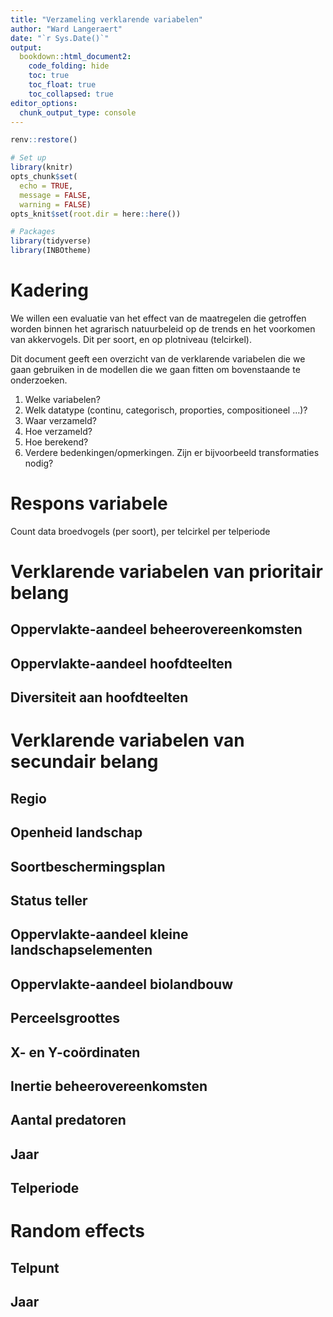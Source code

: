 ```yaml
---
title: "Verzameling verklarende variabelen"
author: "Ward Langeraert"
date: "`r Sys.Date()`"
output:
  bookdown::html_document2:
    code_folding: hide
    toc: true
    toc_float: true
    toc_collapsed: true
editor_options: 
  chunk_output_type: console
---
```


```r
renv::restore()

# Set up
library(knitr)
opts_chunk$set(
  echo = TRUE,
  message = FALSE,
  warning = FALSE)
opts_knit$set(root.dir = here::here())

# Packages
library(tidyverse)
library(INBOtheme)
```

# Kadering

We willen een evaluatie van het effect van de maatregelen die getroffen worden binnen het agrarisch natuurbeleid op de trends en het voorkomen van akkervogels. Dit per soort, en op plotniveau (telcirkel).

Dit document geeft een overzicht van de verklarende variabelen die we gaan gebruiken in de modellen die we gaan fitten om bovenstaande te onderzoeken.

1. Welke variabelen?
2. Welk datatype (continu, categorisch, proporties, compositioneel ...)?
3. Waar verzameld?
4. Hoe verzameld?
5. Hoe berekend?
6. Verdere bedenkingen/opmerkingen. Zijn er bijvoorbeeld transformaties nodig?

# Respons variabele

Count data broedvogels (per soort), per telcirkel per telperiode

# Verklarende variabelen van prioritair belang
## Oppervlakte-aandeel beheerovereenkomsten

## Oppervlakte-aandeel hoofdteelten

## Diversiteit aan hoofdteelten


# Verklarende variabelen van secundair belang
## Regio

## Openheid landschap

## Soortbeschermingsplan

## Status teller

## Oppervlakte-aandeel kleine landschapselementen

## Oppervlakte-aandeel biolandbouw

## Perceelsgroottes

## X- en Y-coördinaten

## Inertie beheerovereenkomsten

## Aantal predatoren

## Jaar

## Telperiode


# Random effects
## Telpunt

## Jaar
